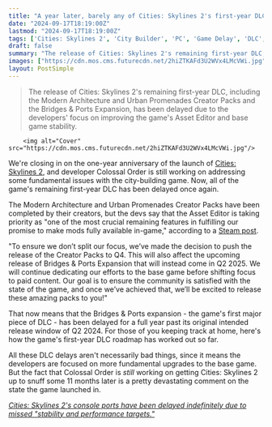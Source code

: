 ```yaml
---
title: "A year later, barely any of Cities: Skylines 2's first-year DLC has actually launched and now it's all been delayed again"
date: "2024-09-17T18:19:00Z"
lastmod: "2024-09-17T18:19:00Z"
tags: ['Cities: Skylines 2', 'City Builder', 'PC', 'Game Delay', 'DLC', 'Expansion Pack', 'Modding']
draft: false
summary: "The release of Cities: Skylines 2's remaining first-year DLC, including the Modern Architecture and Urban Promenades Creator Packs and the Bridges & Ports Expansion, has been delayed due to the developers' focus on improving the game's Asset Editor and base game stability."
images: ["https://cdn.mos.cms.futurecdn.net/2hiZTKAFd3U2WVx4LMcVWi.jpg"]
layout: PostSimple
---
```

> The release of Cities: Skylines 2's remaining first-year DLC, including the Modern Architecture and Urban Promenades Creator Packs and the Bridges & Ports Expansion, has been delayed due to the developers' focus on improving the game's Asset Editor and base game stability.


        <img alt="Cover" src="https://cdn.mos.cms.futurecdn.net/2hiZTKAFd3U2WVx4LMcVWi.jpg"/>
        
We're closing in on the one-year anniversary of the launch of [Cities: Skylines 2](https://www.gamesradar.com/cities-skylines-2-tips-strategy/), and developer Colossal Order is still working on addressing some fundamental issues with the city-building game. Now, all of the game's remaining first-year DLC has been delayed once again.

The Modern Architecture and Urban Promenades Creator Packs have been completed by their creators, but the devs say that the Asset Editor is taking priority as "one of the most crucial remaining features in fulfilling our promise to make mods fully available in-game," according to a [Steam post](https://store.steampowered.com/news/app/949230/view/7373044403862069994?l=english).

"To ensure we don’t split our focus, we’ve made the decision to push the release of the Creator Packs to Q4. This will also affect the upcoming release of Bridges & Ports Expansion that will instead come in Q2 2025. We will continue dedicating our efforts to the base game before shifting focus to paid content. Our goal is to ensure the community is satisfied with the state of the game, and once we’ve achieved that, we’ll be excited to release these amazing packs to you!"

That now means that the Bridges & Ports expansion - the game's first major piece of DLC - has been delayed for a full year past its original intended release window of Q2 2024. For those of you keeping track at home, here's how the game's first-year DLC roadmap has worked out so far.

All these DLC delays aren't necessarily bad things, since it means the developers are focused on more fundamental upgrades to the base game. But the fact that Colossal Order is *still* working on getting Cities: Skylines 2 up to snuff some 11 months later is a pretty devastating comment on the state the game launched in.

[<em>Cities: Skylines 2's console ports have been delayed indefinitely due to missed "stability and performance targets."</em>](https://www.gamesradar.com/games/city-builder/cities-skylines-2-woes-continue-with-console-ports-delayed-indefinitely-due-to-missed-stability-and-performance-targets/)
        